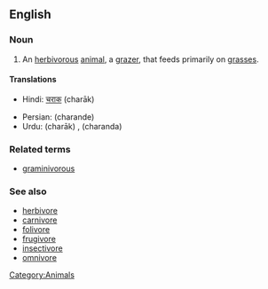 ==English==

===Noun===
{{wikipedia}}
{{en-noun}}

# An [[herbivorous]] [[animal]], a [[grazer]], that feeds primarily on [[grass|grasses]].

====Translations====
{{trans-top|grass-eating animal}}
* Hindi: [[चराक]] (charāk) {{m}}
{{trans-mid}}
* Persian: {{fa-Arab|[[چرنده]]}} (charande)
* Urdu: {{ur-Arab|[[چراک]]}} (charāk) {{m}}, {{ur-Arab|[[چرندہ]]}} (charanda) {{m}}
{{trans-bottom}}

===Related terms===
*[[graminivorous]]

===See also===
*[[herbivore]]
*[[carnivore]]
*[[folivore]]
*[[frugivore]]
*[[insectivore]]
*[[omnivore]]

[[Category:Animals]]
